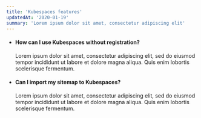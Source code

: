 ```yaml
---
title: 'Kubespaces features'
updatedAt: '2020-01-19'
summary: 'Lorem ipsum dolor sit amet, consectetur adipiscing elit'
---
```


*   #### How can I use Kubespaces without registration?
    
    Lorem ipsum dolor sit amet, consectetur adipiscing elit, sed do eiusmod tempor incididunt ut labore et dolore magna aliqua. Quis enim lobortis scelerisque fermentum.
    
*   #### Can I import my sitemap to Kubespaces?
    
    Lorem ipsum dolor sit amet, consectetur adipiscing elit, sed do eiusmod tempor incididunt ut labore et dolore magna aliqua. Quis enim lobortis scelerisque fermentum.
    
